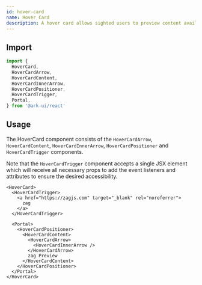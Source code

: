 ```yaml
---
id: hover-card
name: Hover Card
description: A hover card allows sighted users to preview content available behind a link.
---
```


## Import

```ts
import {
  HoverCard,
  HoverCardArrow,
  HoverCardContent,
  HoverCardInnerArrow,
  HoverCardPositioner,
  HoverCardTrigger,
  Portal,
} from '@ark-ui/react'
```

## Usage

The HoverCard component consists of the `HoverCardArrow`, `HoverCardContent`, `HoverCardInnerArrow`,
`HoverCardPositioner` and `HoverCardTrigger` components.

Note that the `HoverCardTrigger` component accepts a single JSX element which will receive all
necessary props to add the event listeners and attributes to ensure the desired accessibility.

```tsx
<HoverCard>
  <HoverCardTrigger>
    <a href="https://zagjs.com" target="_blank" rel="noreferrer">
      zag
    </a>
  </HoverCardTrigger>

  <Portal>
    <HoverCardPositioner>
      <HoverCardContent>
        <HoverCardArrow>
          <HoverCardInnerArrow />
        </HoverCardArrow>
        zag Preview
      </HoverCardContent>
    </HoverCardPositioner>
  </Portal>
</HoverCard>
```
